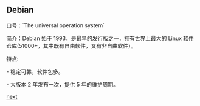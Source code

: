== Debian ==

口号：`The universal operation system`

简介：Debian 始于 1993，是最早的发行版之一，拥有世界上最大的 Linux 软件仓库(51000+，其中既有自由软件，又有非自由软件）。

特点:

-   稳定可靠，软件包多。

-   大版本 2 年发布一次，提供 5 年的维护周期。

[[2.2|next]]
